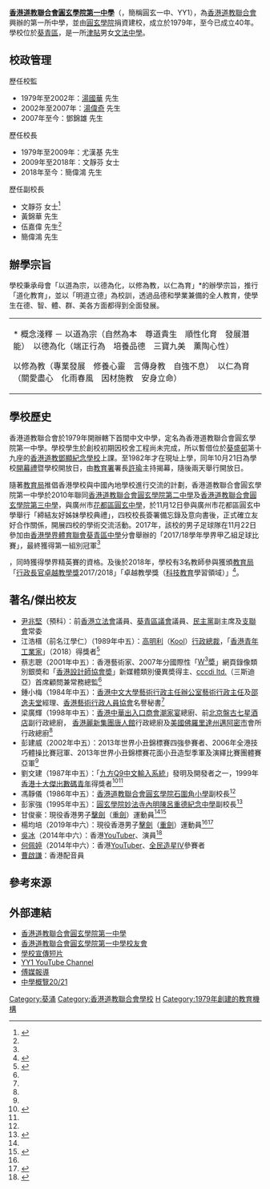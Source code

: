 {{Infobox_School 
| name = 香港道教聯合會圓玄學院第一中學
| image = [[File:HKTA_The_Yuen_Yuen_Institute_No._1_Secondary_School_(blue_sky).jpg|250px]]
| motto = 明道立德
| established = 1979年
| type = 津貼中學
| affiliation = [[香港道教聯合會|香港道教聯合會]]
| superintendent =  鄧錦雄先生
| principal = 簡偉鴻先生
| faculty = 64人 (2019-2020年度)
| students = 659人 (2019-2020年度)
| grades = 中一至中六
| location = {{HKG}}[[新界|新界]][[葵涌|葵涌]][[和宜合道|和宜合道]]42號
| telephone = {{tel|852|2427 1641}}
| fax = {{tel|852|2426 1644}}
| website = http://www.yy1.edu.hk/
}}

'''[[香港道教聯合會圓玄學院第一中學|香港道教聯合會圓玄學院第一中學]]'''（{{lang-en|HKTA The Yuen Yuen Institute No. 1 Secondary School}}，簡稱圓玄一中、YY1），為[[香港道教聯合會|香港道教聯合會]]興辦的第一所中學，並由[[圓玄學院|圓玄學院]]捐資建校，成立於1979年，至今已成立40年。學校位於[[葵青區|葵青區]]，是一所[[津貼|津貼]]男女[[文法中學|文法中學]]。

==校政管理==
;歷任校監
*1979年至2002年：[[湯國華|湯國華]] 先生
*2002年至2007年：[[湯偉奇|湯偉奇]] 先生
*2007年至今：鄧錦雄 先生

;歷任校長
*1979年至2009年：尤漢基 先生 
*2009年至2018年：文靜芬 女士 
*2018年至今：簡偉鴻 先生

;歷任副校長
*文靜芬 女士<ref name="香港道教聯合會圓玄學院第一中學校友通訊">{{cite web |url=http://www.yy1.edu.hk/subweb/publication/pic_/alumni018.pdf |title=香港道教聯合會圓玄學院第一中學校友通訊 |date=2018-02 |website= |publisher=香港道教聯合會圓玄學院第一中學 |access-date=2021-12-07 |quote= |archive-date=2021-12-07 |archive-url=https://web.archive.org/web/20211207011738/http://www.yy1.edu.hk/subweb/publication/pic_/alumni018.pdf |dead-url=no }}</ref>
*黃錦華 先生
*伍嘉偉 先生<ref name="香港道教聯合會圓玄學院第一中學校友通訊" />
*簡偉鴻 先生

== 辦學宗旨    ==
學校秉承母會「以道為宗，以德為化，以修為教，以仁為育」*的辦學宗旨，推行「道化教育」，並以「明道立德」為校訓，透過品德和學業兼備的全人教育，使學生在德、智、體、群、美各方面都得到全面發展。
{| class="wikitable"
|* 概念淺釋 －
以道為宗（自然為本　尊道貴生　順性化育　發展潛能）　以德為化（端正行為　培養品德　三寶九美　薰陶心性）

以修為教（專業發展　修養心靈　言傳身教　自強不息）　以仁為育（關愛盡心　化雨春風　因材施教　安身立命）
|}

==學校歷史==
香港道教聯合會於1979年開辦轄下首間中文中學，定名為香港道教聯合會圓玄學院第一中學。學校學生於創校初期因校舍工程尚未完成，所以暫借位於[[葵盛邨|葵盛邨]]第十九座的[[香港道教鄧顯紀念學校|香港道教鄧顯紀念學校]]上課。至1982年才在現址上學，同年10月21日為學校[[開幕禮|開幕禮]]暨學校開放日，由[[教育署|教育署]]署長[[許瑜|許瑜]]主持揭幕，隨後兩天舉行開放日。

隨著[[教育局_(香港)|教育局]]推倡香港學校與中國內地學校進行交流的計劃，香港道教聯合會圓玄學院第一中學於2010年聯同[[香港道教聯合會圓玄學院第二中學|香港道教聯合會圓玄學院第二中學]]及[[香港道教聯合會圓玄學院第三中學|香港道教聯合會圓玄學院第三中學]]，與廣州市[[花都區圓玄中學|花都區圓玄中學]]，於11月12日參與廣州市花都區圓玄中學舉行「締結友好姊妹學校典禮」，四校校長簽署備忘錄及意向書後，正式確立友好合作關係，開展四校的學術交流活動。2017年，該校的男子足球隊在11月22日參加由[[香港學界體育聯會|香港學界體育聯會]][[葵青區|葵青區]][[中學|中學]]分會舉辦的「2017/18學年學界甲乙組足球比賽」，最終獲得第一組別冠軍<ref name="圓玄一中校務簡報 2017/18 年度">{{cite web |url=http://www.yy1.edu.hk/CustomPage/26/2018.pdf |title=圓玄一中校務簡報 2017/18 年度 |last= |first= |date=2018 |website= |publisher=香港道教聯合會圓玄學院第一中學 |access-date=2021-12-07 |quote= |archive-date=2021-12-07 |archive-url=https://web.archive.org/web/20211207011733/http://www.yy1.edu.hk/CustomPage/26/2018.pdf |dead-url=no }}</ref>，同時獲得學界精英賽的資格。及後於2018年，學校有3名教師參與獲頒[[教育局_(香港)|教育局]]「[[行政長官卓越教學獎|行政長官卓越教學獎]]2017/2018」「卓越教學獎（[[科技教育|科技教育]]學習領域）」<ref>{{cite web |url=https://www.ate.gov.hk/tchinese/tp_1718_TE01.html |title=教學資源分享︰科技領航 跨科協作培育人才 |date=2018 |website= |publisher=行政長官卓越教學獎 |access-date=2021-12-07 |quote= |archive-date=2021-12-09 |archive-url=https://web.archive.org/web/20211209202105/https://www.ate.gov.hk/tchinese/tp_1718_TE01.html |dead-url=no }}</ref>。

== 著名/傑出校友 ==
* [[尹兆堅|尹兆堅]]（預科）：前[[香港立法會|香港立法會]]議員、[[葵青區議會|葵青區議會]]議員、[[民主黨_(香港)|民主黨]]副主席及[[支聯會|支聯會]]常委 
* 江浩榗（前名江學仁）（1989年中五）：[[高明利|高明利]]（[[Kool|Kool]]）[[行政總裁|行政總裁]]，「[[香港青年工業家|香港青年工業家]]」（2018）得獎者<ref name="聯歡晚宴出席名單">{{cite web |url=http://www.yy1.edu.hk/subweb/35thanniversary/banquet002.html |title=聯歡晚宴出席名單 |date=2014 |website= |publisher=香港道教聯合會圓玄學院第一中學 |access-date=2021-12-07 |quote= |archive-date=2021-12-07 |archive-url=https://web.archive.org/web/20211207014400/http://www.yy1.edu.hk/subweb/35thanniversary/banquet002.html |dead-url=no }}</ref>
* 蔡志聰（2001年中五）：香港藝術家、2007年分國際性「[[W3奬|W<sup>3</sup>奬]]」網頁錄像類別銀奬和「[[香港設計師協會奬|香港設計師協會奬]]」新媒體類別優異奬得主、[[cccdi_ltd.|cccdi ltd.]]（三斯迪亞）首席顧問兼常務總監<ref name="香港道教聯合會圓玄學院第一中學校友通訊" />
* 鍾小梅（1984年中五）：[[香港中文大學|香港中文大學]][[藝術行政主任辦公室|藝術行政主任辦公室]][[藝術行政主任|藝術行政主任]]及[[邵逸夫堂|邵逸夫堂]]經理、[[香港藝術行政人員協會|香港藝術行政人員協會]]名譽秘書<ref name="聯歡晚宴出席名單" />
* 梁廣輝（1998年中五）：[[香港中華出入口商會|香港中華出入口商會]][[潮家宴|潮家宴]]總廚、前[[北京盤古七星酒店|北京盤古七星酒店]]副行政總廚， [[香港麗新集團|香港麗新集團]][[唐人館|唐人館]]行政總廚及[[美國|美國]][[佛羅里達州|佛羅里達州]][[邁阿密市|邁阿密市]]會所行政總廚<ref name="香港道教聯合會圓玄學院第一中學校友通訊" />
* 彭建威（2002年中五）：2013年世界小丑錦標賽四強參賽者、2006年全港技巧體操比賽冠軍、2013年世界小丑錦標賽花面小丑造型季軍及演繹比賽團體賽亞軍<ref name="香港道教聯合會圓玄學院第一中學校友通訊" />
* 劉文建（1987年中五）：「[[九方輸入法|九方Q9中文輸入系統]]」發明及開發者之一，1999年[[香港十大傑出數碼青年|香港十大傑出數碼青年]]得獎者<ref>{{cite web |url=http://www.yy1.edu.hk/~pta/titbits0506_009.html |title=週會：「我們的圓玄一中」 |date=2006-06-01 |website= |publisher=香港道教聯合會圓玄學院第一中學家長教師會 |access-date=2021-12-07 |quote= |archive-date=2021-12-07 |archive-url=https://web.archive.org/web/20211207011736/http://www.yy1.edu.hk/~pta/titbits0506_009.html |dead-url=no }}</ref><ref name="聯歡晚宴出席名單" />
* 馮靜儀（1986年中五）：[[香港道教聯合會圓玄學院石圍角小學|香港道教聯合會圓玄學院石圍角小學]]副校長<ref name="聯歡晚宴出席名單" />
* 彭家強（1995年中五）：[[圓玄學院妙法寺內明陳呂重德紀念中學|圓玄學院妙法寺內明陳呂重德紀念中學]]副校長<ref>{{cite web |url=https://archive.ph/A9dtS |title=香港道教聯合會圓玄學院第一中學法團校董會 2017年度校友校董選舉 提名名單公佈 |date=2017 |website= |publisher=香港道教聯合會圓玄學院第一中學校友會 |access-date=2021-12-07 |quote= |archive-date=2021-12-07 |archive-url=https://web.archive.org/web/20211207011729/https://archive.ph/A9dtS |dead-url=no }}</ref>
* 甘俊豪：現役香港男子[[擊劍|擊劍]]（[[重劍|重劍]]）運動員<ref name="圓玄一中校務簡報 2017/18 年度" /><ref>{{cite web |url=https://www.upower.com.hk/article/89128-%E3%80%90%E6%88%91%E5%80%91%E7%9A%84%E6%A0%A1%E5%9C%92%E3%80%91%E5%B9%B4%E5%B0%91%E6%9C%AA%E5%BF%85%E8%BC%95%E7%8B%82-%E7%94%98%E4%BF%8A%E8%B1%AA%E7%82%BA%E5%8A%8D%E5%A4%A2%E6%A3%84%E8%80%83dse |title=【我們的校園】年少未必輕狂 甘俊豪為劍夢棄考DSE |date=2017-09-23 |website= |publisher=Upower |access-date=2021-12-07 |quote= |archive-date=2021-12-07 |archive-url=https://web.archive.org/web/20211207011735/https://www.upower.com.hk/article/89128-%E3%80%90%E6%88%91%E5%80%91%E7%9A%84%E6%A0%A1%E5%9C%92%E3%80%91%E5%B9%B4%E5%B0%91%E6%9C%AA%E5%BF%85%E8%BC%95%E7%8B%82-%E7%94%98%E4%BF%8A%E8%B1%AA%E7%82%BA%E5%8A%8D%E5%A4%A2%E6%A3%84%E8%80%83dse |dead-url=no }}</ref>
* 楊均培（2019年中六）：現役香港男子[[擊劍|擊劍]]（[[重劍|重劍]]）運動員<ref name="圓玄一中校務簡報 2017/18 年度" /><ref>{{cite news | title=本校榮獲「第二屆全國青年運動會」男子重劍銅牌 | url=http://202.130.109.212/Content/02_school_life/02_Activity/displaySingleActivity.aspx?activityId=2132&ct=activity&styleId=1 | page= | publisher=香港道教聯合會圓玄學院第一中學 | date=2019-08-14 | accessdate=2021-12-07 |quote= }}</ref>
* [[吳冰|吳冰]]（2014年中六）：香港[[YouTuber|YouTuber]]、演員<ref>{{cite web |url=http://www.yy1.edu.hk/download/file/1620/102.pdf |title=校友通訊 |date=2016-01 |website= |publisher=香港道教聯合會圓玄學院第一中學 |access-date=2021-12-07 |quote= |archive-date=2021-12-07 |archive-url=https://web.archive.org/web/20211207011731/http://www.yy1.edu.hk/download/file/1620/102.pdf |dead-url=no }}</ref>
* [[何佩婷|何佩婷]]（2014年中六）：香港[[YouTuber|YouTuber]]、[[全民造星IV|全民造星IV]]參賽者
* [[曹啟謙|曹啟謙]]：香港配音員

==參考來源==
{{reflist}}

== 外部連結 ==
*[http://www.yy1.edu.hk 香港道教聯合會圓玄學院第一中學] {{Wayback|url=http://www.yy1.edu.hk/ |date=20160926093448 }}
*[http://www.yy1.edu.hk/~alumni/ 香港道教聯合會圓玄學院第一中學校友會] {{Wayback|url=http://www.yy1.edu.hk/~alumni/ |date=20200710065631 }}
*[https://www.youtube.com/watch?v=bN8DAm1VPg4 學校宣傳短片] {{Wayback|url=https://www.youtube.com/watch?v=bN8DAm1VPg4 |date=20211113000417 }}
*[https://www.youtube.com/channel/UCF_1QLGlFDTtk7urlwR_CIg/videos?view_as=subscriber YY1 YouTube Channel] {{Wayback|url=https://www.youtube.com/channel/UCF_1QLGlFDTtk7urlwR_CIg/videos?view_as=subscriber |date=20191228072954 }}
*[http://www.yy1.edu.hk/subweb/media-coverage/media-coverage.html 傅媒報導] {{Wayback|url=http://www.yy1.edu.hk/subweb/media-coverage/media-coverage.html |date=20200710065244 }}
*[https://www.chsc.hk/ssp2020/sch_detail.php?li_id=2&lang_id=2&chg_district_id=1&sch_id=365&return_page=sch_list.php%3Flang_id%3D2%26chg_district_id%3D1%26search_mode%3D%26frmMode%3Dpagebreak%26sort_id%3D-1%26district_id%3D15 中學概覽20/21] {{Wayback|url=https://www.chsc.hk/ssp2020/sch_detail.php?li_id=2&lang_id=2&chg_district_id=1&sch_id=365&return_page=sch_list.php%3Flang_id%3D2%26chg_district_id%3D1%26search_mode%3D%26frmMode%3Dpagebreak%26sort_id%3D-1%26district_id%3D15 |date=20211112103845 }}

{{香港道教學校}}

[[Category:葵涌|Category:葵涌]]
[[Category:香港道教聯合會學校|Category:香港道教聯合會學校]]
[[Category:葵青區中學|H]]
[[Category:1979年創建的教育機構|Category:1979年創建的教育機構]]